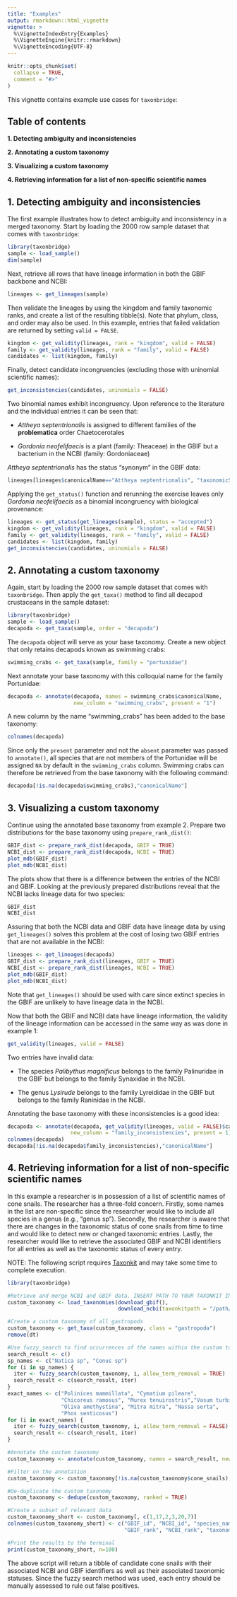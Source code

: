 ```yaml
---
title: "Examples"
output: rmarkdown::html_vignette
vignette: >
  %\VignetteIndexEntry{Examples}
  %\VignetteEngine{knitr::rmarkdown}
  %\VignetteEncoding{UTF-8}
---
```


```r
knitr::opts_chunk$set(
  collapse = TRUE,
  comment = "#>"
)
```

This vignette contains example use cases for `taxonbridge`:

## Table of contents

**1. Detecting ambiguity and inconsistencies**

**2. Annotating a custom taxonomy**

**3. Visualizing a custom taxonomy**

**4. Retrieving information for a list of non-specific scientific names**

## 1. Detecting ambiguity and inconsistencies

The first example illustrates how to detect ambiguity and inconsistency in a merged taxonomy. Start by loading the 2000 row sample dataset that comes with `taxonbridge`:

```r
library(taxonbridge)
sample <- load_sample()
dim(sample)
```

Next, retrieve all rows that have lineage information in both the GBIF backbone and NCBI:

```r
lineages <- get_lineages(sample)
```

Then validate the lineages by using the kingdom and family taxonomic ranks, and create a list of the resulting tibble(s). Note that phylum, class, and order may also be used. In this example, entries that failed validation are returned by setting `valid = FALSE`.

```r
kingdom <- get_validity(lineages, rank = "kingdom", valid = FALSE)
family <- get_validity(lineages, rank = "family", valid = FALSE)
candidates <- list(kingdom, family)
```

Finally, detect candidate incongruencies (excluding those with uninomial scientific names):

```r
get_inconsistencies(candidates, uninomials = FALSE)
```

Two binomial names exhibit incongruency. Upon reference to the literature and the individual entries it can be seen that: 

* *Attheya septentrionalis* is assigned to different families of the **problematica** order Chaetocerotales

* *Gordonia neofelifaecis* is a plant (family: Theaceae) in the GBIF but a bacterium in the NCBI (family: Gordoniaceae)

*Attheya septentrionalis* has the status "synonym" in the GBIF data:

```r
lineages[lineages$canonicalName=="Attheya septentrionalis", "taxonomicStatus"]
```

Applying the `get_status()` function and rerunning the exercise leaves only *Gordonia neofelifaecis* as a binomial incongruency with biological provenance:

```r
lineages <- get_status(get_lineages(sample), status = "accepted")
kingdom <- get_validity(lineages, rank = "kingdom", valid = FALSE)
family <- get_validity(lineages, rank = "family", valid = FALSE)
candidates <- list(kingdom, family)
get_inconsistencies(candidates, uninomials = FALSE)
```

## 2. Annotating a custom taxonomy

Again, start by loading the 2000 row sample dataset that comes with `taxonbridge`. Then apply the `get_taxa()` method to find all decapod crustaceans in the sample dataset: 

```r
library(taxonbridge)
sample <- load_sample()
decapoda <- get_taxa(sample, order = "decapoda")
```

The `decapoda` object will serve as your base taxonomy. Create a new object that only retains decapods known as swimming crabs:

```r
swimming_crabs <- get_taxa(sample, family = "portunidae")
```

Next annotate your base taxonomy with this colloquial name for the family Portunidae:

```r
decapoda <- annotate(decapoda, names = swimming_crabs$canonicalName, 
                     new_column = "swimming_crabs", present = "1")
```

A new column by the name "swimming_crabs" has been added to the base taxonomy:

```r
colnames(decapoda)
```

Since only the `present` parameter and not the `absent` parameter was passed to `annotate()`, all species that are not members of the Portunidae will be assigned `NA` by default in the `swimming_crabs` column. Swimming crabs can therefore be retrieved from the base taxonomy with the following command:

```r
decapoda[!is.na(decapoda$swimming_crabs),"canonicalName"]
```

## 3. Visualizing a custom taxonomy

Continue using the annotated base taxonomy from example 2. Prepare two distributions for the base taxonomy using `prepare_rank_dist()`:

```r
GBIF_dist <- prepare_rank_dist(decapoda, GBIF = TRUE)
NCBI_dist <- prepare_rank_dist(decapoda, NCBI = TRUE)
plot_mdb(GBIF_dist)
plot_mdb(NCBI_dist)
```

The plots show that there is a difference between the entries of the NCBI and GBIF. Looking at the previously prepared distributions reveal that the NCBI lacks lineage data for two species:

```r
GBIF_dist
NCBI_dist 
```

Assuring that both the NCBI data and GBIF data have lineage data by using `get_lineages()` solves this problem at the cost of losing two GBIF entries that are not available in the NCBI:

```r
lineages <- get_lineages(decapoda)
GBIF_dist <- prepare_rank_dist(lineages, GBIF = TRUE)
NCBI_dist <- prepare_rank_dist(lineages, NCBI = TRUE)
plot_mdb(GBIF_dist)
plot_mdb(NCBI_dist)
```

Note that `get_lineages()` should be used with care since extinct species in the GBIF are unlikely to have lineage data in the NCBI.

Now that both the GBIF and NCBI data have lineage information, the validity of the lineage information can be accessed in the same way as was done in example 1:

```r
get_validity(lineages, valid = FALSE)
```

Two entries have invalid data:

* The species *Palibythus magnificus* belongs to the family Palinuridae in the GBIF but belongs to the family Synaxidae in the NCBI.

* The genus *Lysirude* belongs to the family Lyreididae in the GBIF but belongs to the family Raninidae in the NCBI.

Annotating the base taxonomy with these inconsistencies is a good idea:

```r
decapoda <- annotate(decapoda, get_validity(lineages, valid = FALSE)$canonicalName,
                    new_column = "family_inconsistencies", present = 1)
colnames(decapoda)
decapoda[!is.na(decapoda$family_inconsistencies),"canonicalName"]
```

## 4. Retrieving information for a list of non-specific scientific names

In this example a researcher is in possession of a list of scientific names of cone snails. The researcher has a three-fold concern. Firstly, some names in the list are non-specific since the researcher would like to include all species in a genus (e.g., "genus sp"). Secondly, the researcher is aware that there are changes in the taxonomic status of cone snails from time to time and would like to detect new or changed taxonomic entries. Lastly, the researcher would like to retrieve the associated GBIF and NCBI identifiers for all entries as well as the taxonomic status of every entry.

NOTE: The following script requires [Taxonkit](https://bioinf.shenwei.me/taxonkit/download/) and may take some time to complete execution.

```r
library(taxonbridge)

#Retrieve and merge NCBI and GBIF data. INSERT PATH TO YOUR TAXONKIT INSTALLATION.
custom_taxonomy <- load_taxonomies(download_gbif(), 
                                   download_ncbi(taxonkitpath = "/path/to/taxonkit"))

#Create a custom taxonomy of all gastropods
custom_taxonomy <- get_taxa(custom_taxonomy, class = "gastropoda")
remove(dt)

#Use fuzzy_search to find occurrences of the names within the custom taxonomy
search_result <- c()
sp_names <- c("Natica sp", "Conus sp")
for (i in sp_names) {
  iter <- fuzzy_search(custom_taxonomy, i, allow_term_removal = TRUE)
  search_result <- c(search_result, iter)
}
exact_names <- c("Polinices mammillata", "Cymatium pileare",
                 "Chicoreus ramosus", "Murex tenuirostris","Vasum turbinellum",
                 "Oliva amethystina", "Mitra mitra", "Nassa serta",
                 "Phos senticosus")
for (i in exact_names) {
  iter <- fuzzy_search(custom_taxonomy, i, allow_term_removal = FALSE)
  search_result <- c(search_result, iter)
}

#Annotate the custom taxonomy
custom_taxonomy <- annotate(custom_taxonomy, names = search_result, new_column = "cone_snails")

#Filter on the annotation
custom_taxonomy <- custom_taxonomy[!is.na(custom_taxonomy$cone_snails),]

#De-duplicate the custom taxonomy
custom_taxonomy <- dedupe(custom_taxonomy, ranked = TRUE)

#Create a subset of relevant data
custom_taxonomy_short <- custom_taxonomy[, c(1,17,2,3,20,7)]
colnames(custom_taxonomy_short) <- c("GBIF_id", "NCBI_id", "species_name", 
                                     "GBIF_rank", "NCBI_rank", "taxonomic_status")

#Print the results to the terminal
print(custom_taxonomy_short, n=100)
```

The above script will return a tibble of candidate cone snails with their associated NCBI and GBIF identifiers as well as their associated taxonomic statuses. Since the fuzzy search method was used, each entry should be manually assessed to rule out false positives.


